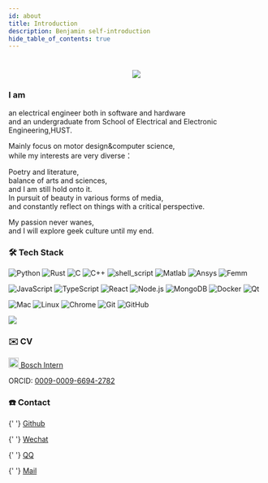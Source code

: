 ```yaml
---
id: about
title: Introduction
description: Benjamin self-introduction
hide_table_of_contents: true
---
```



<h1 align="center">
    <img src="https://readme-typing-svg.herokuapp.com/?lines=Hello I am Benjamin&center=true&size=30" />
</h1>

### I am
<p>an electrical engineer both in software and hardware<br/>
and an undergraduate from School of Electrical and Electronic Engineering,HUST.<br/>
</p>
<p>
Mainly focus on motor design&computer science,<br/>
while my interests are very diverse：<br/>
</p>
<p>
Poetry and literature,<br/>
balance of arts and sciences,<br/>
and I am still hold onto it.<br/>
In pursuit of beauty in various forms of media,<br/>
and constantly reflect on things with a critical perspective.<br/>
</p>
<p>
My passion never wanes,<br/>
and I will explore geek culture until my end.<br/>
</p>


### 🛠  Tech Stack

![Python](https://img.shields.io/badge/-Python-333333?style=flat&logo=python) 
![Rust](https://img.shields.io/badge/-Rust-333333?style=flat&logo=rust) 
![C](https://img.shields.io/badge/c-333333?style=flat&logo=c) 
![C++](https://img.shields.io/badge/-C++-333333?style=flat&logo=c) 
![shell_script](https://img.shields.io/badge/-shell_script-333333?style=flat&logo=shell) 
![Matlab](https://img.shields.io/badge/-Matlab-333333?style=flat&logo=matlab) 
![Ansys](https://img.shields.io/badge/-Ansys-333333?style=flat&logo=ansys) 
![Femm](https://img.shields.io/badge/-Femm-333333?style=flat&logo=femm) 

![JavaScript](https://img.shields.io/badge/-JavaScript-333333?style=flat&logo=javascript) 
![TypeScript](https://img.shields.io/badge/-TypeScript-333333?style=flat&logo=typescript) 
![React](https://img.shields.io/badge/-React-333333?style=flat&logo=react) 
![Node.js](https://img.shields.io/badge/-Node-333333?style=flat&logo=node.js) 
![MongoDB](https://img.shields.io/badge/-MongoDB-333333?style=flat&logo=mongodb)
![Docker](https://img.shields.io/badge/-Docker-333333?style=flat&logo=docker) 
![Qt](https://img.shields.io/badge/-Qt-333333?style=flat&logo=Qt) 


![Mac](https://img.shields.io/badge/-Mac-333333?style=flat&logo=apple) 
![Linux](https://img.shields.io/badge/-Linux-333333?style=flat&logo=linux) 
![Chrome](https://img.shields.io/badge/-Chrome-333333?style=flat&logo=google) 
![Git](https://img.shields.io/badge/-Git-333333?style=flat-square&logo=git) 
![GitHub](https://img.shields.io/badge/-GitHub-333333?style=flat-square&logo=github) 


<a href="https://github.com/DawnEver">
  <img src="https://metrics.lecoq.io/dawnever?template=classic&base.activity=0&base.community=0&base.repositories=0&base.metadata=0&isocalendar=1&base=header%2C%20activity%2C%20community%2C%20repositories%2C%20metadata&base.indepth=false&base.hireable=false&isocalendar=false&isocalendar.duration=full-year&config.timezone=Asia%2FShanghai" />
</a>

### ✉️ CV

<p>
  <a href="https://bmy.asia/resource/cv_bosch.pdf">  <img src="https://www.bosch.com.cn/media/tech/tech_images/favicon.ico" width="20" heigth="20" />  Bosch Intern</a>
</p>
<p>
  ORCID: <a href="https://orcid.org/0009-0009-6694-2782">0009-0009-6694-2782</a>
</p>

### ☎️ Contact

<p>
  <Icon icon="ri:github-line" width="20" heigth="20" />{' '}
  <a href="https://github.com/DawnEver">Github</a>
</p>

<p>
  <Icon icon="ri:wechat-line" width="20" heigth="20" />{' '}
  <a href="/img/qrcode/wechat.jpeg">Wechat</a>
</p>

<p>
  <Icon icon="ri:qq-line" width="20" heigth="20" />{' '}
  <a href="/img/qrcode/qq.png">QQ</a>
</p>

<p>
  <Icon icon="ri:mail-open-line" width="20" heigth="20" />{' '}
  <a href="mailto:mingyangbao@hust.edu.cn">Mail</a>
</p>
